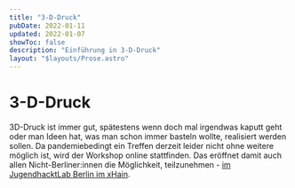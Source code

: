 ```yaml
---
title: "3-D-Druck"
pubDate: 2022-01-11
updated: 2022-01-07
showToc: false
description: "Einführung in 3-D-Druck"
layout: "$layouts/Prose.astro"
---
```


# 3-D-Druck

3D-Druck ist immer gut, spätestens wenn doch mal irgendwas kaputt geht oder man Ideen hat, was man schon immer basteln
wollte, realisiert werden sollen. Da pandemiebedingt ein Treffen derzeit leider nicht ohne weitere möglich ist, wird der
Workshop online stattfinden. Das eröffnet damit auch allen Nicht-Berliner:innen die Möglichkeit, teilzunehmen -
[im JugendhacktLab Berlin im xHain](https://jugendhackt.org/lab/berlin/).
